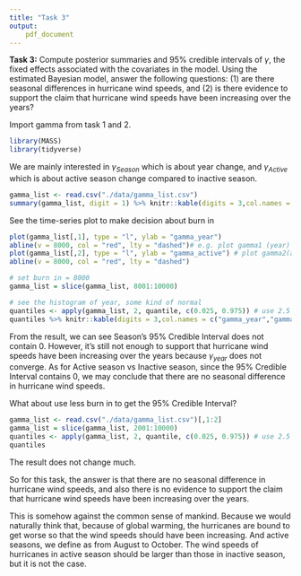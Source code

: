 ```yaml
---
title: "Task 3"
output: 
    pdf_document
---
```



**Task 3:** Compute posterior summaries and 95% credible intervals of $\gamma$, the fixed effects associated with the covariates in the model. Using the estimated Bayesian model, answer the following questions: (1) are there seasonal differences in hurricane wind speeds, and (2) is there evidence to support the claim that hurricane wind speeds have been increasing over the years?

Import gamma from task 1 and 2.
```r
library(MASS)
library(tidyverse)
```

We are mainly interested in $\gamma_{Season}$ which is about year change, and $\gamma_{Active}$ which is about active season change compared to inactive season.
```r
gamma_list <- read.csv("./data/gamma_list.csv")
summary(gamma_list, digit = 1) %>% knitr::kable(digits = 3,col.names = c("gamma_year","gamma_active","gamma_ET","gamma_NR","gamma_SS","gamma_TS"))

```

See the time-series plot to make decision about burn in
```r
plot(gamma_list[,1], type = "l", ylab = "gamma_year")
abline(v = 8000, col = "red", lty = "dashed")# e.g. plot gamma1 (year)              seems not converge, just take the last stable part 8001-9000
plot(gamma_list[,2], type = "l", ylab = "gamma_active") # plot gamma2(active season)           seems converge, keep the number of burn in same as year
abline(v = 8000, col = "red", lty = "dashed")
```

```r
# set burn in = 8000
gamma_list = slice(gamma_list, 8001:10000)
```

```r
# see the histogram of year, some kind of normal
quantiles <- apply(gamma_list, 2, quantile, c(0.025, 0.975)) # use 2.5 and 97.5 quantile to get 95% credible interval
quantiles %>% knitr::kable(digits = 3,col.names = c("gamma_year","gamma_active","gamma_ET","gamma_NR","gamma_SS","gamma_TS"))
```

From the result, we can see Season's 95% Credible Interval does not contain 0. However, it's still not enough to support that hurricane wind speeds have been increasing over the years because $\gamma_{year}$ does not converge. As for Active season vs Inactive season, since the 95% Credible Interval contains 0, we may conclude that there are no seasonal difference in hurricane wind speeds.

What about use less burn in to get the 95% Credible Interval?
```r
gamma_list <- read.csv("./data/gamma_list.csv")[,1:2] 
gamma_list = slice(gamma_list, 2001:10000)
quantiles <- apply(gamma_list, 2, quantile, c(0.025, 0.975)) # use 2.5 and 97.5 quantile to get 95% credible interval
quantiles
```

The result does not change much.

So for this task, the answer is that there are no seasonal difference in hurricane wind speeds, and also there is no evidence to support the claim that hurricane wind speeds have been increasing over the years.

This is somehow against the common sense of mankind. Because we would naturally think that, because of global warming, the hurricanes are bound to get worse so that the wind speeds should have been increasing. And active seasons, we define as from August to October. The wind speeds of hurricanes in active season should be larger than those in inactive season, but it is not the case.

```r

```

